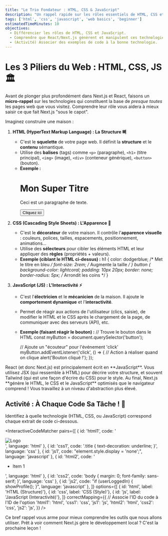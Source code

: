 ```yaml
---
title: "Le Trio Fondateur : HTML, CSS & JavaScript"
description: "Un rappel rapide sur les rôles essentiels de HTML, CSS et JavaScript, et comment React/Next.js s'appuient sur eux."
tags: ['html', 'css', 'javascript', 'web basics', 'beginner']
estimatedTimeMinutes: 10
objectives:
  - Différencier les rôles de HTML, CSS et JavaScript.
  - Comprendre que React/Next.js génèrent et manipulent ces technologies web fondamentales.
  - (Activité) Associer des exemples de code à la bonne technologie.
---
```



# Les 3 Piliers du Web : HTML, CSS, JS 🏛️

Avant de plonger plus profondément dans Next.js et React, faisons un **micro-rappel** sur les technologies qui constituent la base de *presque toutes* les pages web que vous visitez. Comprendre leur rôle vous aidera à mieux saisir ce que fait Next.js "sous le capot".

Imaginez construire une maison :

1.  **HTML (HyperText Markup Language) : La Structure 뼈**
    *   C'est le **squelette** de votre page web. Il définit la **structure** et le **contenu** sémantique.
    *   Utilise des **balises** (tags) comme `<p>` (paragraphe), `<h1>` (titre principal), `<img>` (image), `<div>` (conteneur générique), `<button>` (bouton).
    *   **Exemple :**
        <CodeBlock language="html">
        <h1>Mon Super Titre</h1>
        <p>Ceci est un paragraphe de texte.</p>
        <button>Cliquez ici</button>
        </CodeBlock>

2.  **CSS (Cascading Style Sheets) : L'Apparence 🎨**
    *   C'est le **décorateur** de votre maison. Il contrôle l'**apparence visuelle** : couleurs, polices, tailles, espacements, positionnement, animations...
    *   Utilise des **sélecteurs** pour cibler les éléments HTML et leur appliquer des **règles** (propriétés + valeurs).
    *   **Exemple (ciblant le HTML ci-dessus) :**
        <CodeBlock language="css">
        h1 {
          color: dodgerblue; /* Met le titre en bleu */
          font-size: 2rem; /* Augmente la taille */
        }
        button {
          background-color: lightcoral;
          padding: 10px 20px;
          border: none;
          border-radius: 5px; /* Arrondit les coins */
        }
        </CodeBlock>

3.  **JavaScript (JS) : L'Interactivité ⚡**
    *   C'est l'**électricien** et le **mécanicien** de la maison. Il ajoute le **comportement dynamique** et l'**interactivité**.
    *   Permet de réagir aux actions de l'utilisateur (clics, saisie), de modifier le HTML et le CSS après le chargement de la page, de communiquer avec des serveurs (API), etc.
    *   **Exemple (faisant réagir le bouton) :**
        <CodeBlock language="javascript">
        // Trouve le bouton dans le HTML
        const myButton = document.querySelector('button');

        // Ajoute un "écouteur" pour l'événement 'click'
        myButton.addEventListener('click', () => {
          // Action à réaliser quand on clique
          alert('Bouton cliqué !');
        });
        </CodeBlock>

<InfoTip type="idea" title="Et Next.js/React dans tout ça ?">
React (et donc Next.js) est principalement écrit en **JavaScript**. Vous utilisez JSX (qui ressemble à HTML) pour décrire votre structure, et souvent Tailwind (qui est une façon d'écrire du CSS) pour le style. Au final, Next.js **génère le HTML, le CSS et le JavaScript** optimisés que le navigateur comprend ! Vous travaillez à un niveau d'abstraction plus élevé.
</InfoTip>

## Activité : À Chaque Code Sa Tâche ! 🧩

Identifiez à quelle technologie (HTML, CSS, ou JavaScript) correspond chaque extrait de code ci-dessous.

<InteractiveCodeMatcher
  pairs={[
    { id: 'html1', code: '<div><img src="logo.png" alt="Logo"></div>', language: 'html' },
    { id: 'css1', code: '.title { text-decoration: underline; }', language: 'css' },
    { id: 'js1', code: "element.style.display = 'none';", language: 'javascript' },
    { id: 'html2', code: '<ul><li>Item 1</li></ul>', language: 'html' },
    { id: 'css2', code: 'body { margin: 0; font-family: sans-serif; }', language: 'css' },
    { id: 'js2', code: "if (userLoggedIn) { showProfile(); }", language: 'javascript' },
  ]}
  options={[
    { id: 'html', label: 'HTML (Structure)'},
    { id: 'css', label: 'CSS (Style)'},
    { id: 'js', label: 'JavaScript (Interactivité)'},
  ]}
  correctMapping={{ // Associe l'ID du code à l'ID de l'option
    'html1': 'html', 'css1': 'css', 'js1': 'js',
    'html2': 'html', 'css2': 'css', 'js2': 'js',
  }}
/>

Ce bref rappel vous arme pour mieux comprendre les outils que nous allons utiliser. Prêt à voir comment Next.js gère le développement local ? C'est la prochaine leçon !
